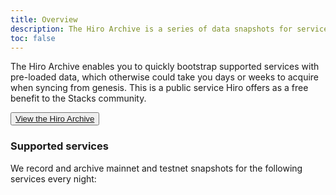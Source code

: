 ```yaml
---
title: Overview
description: The Hiro Archive is a series of data snapshots for services in the Stacks ecosystem.
toc: false
---
```



The Hiro Archive enables you to quickly bootstrap supported services with pre-loaded data, which otherwise could take you days or weeks to acquire when syncing from genesis. This is a public service Hiro offers as a free benefit to the Stacks community.

<Button className="bg-orange-500 hover:bg-orange-600">
    <a href="https://archive.hiro.so/" target="_blank" className="no-underline">
      View the Hiro Archive
  </a>
</Button>

### Supported services

We record and archive mainnet and testnet snapshots for the following services every night:

<Cards>
  <Card
    href="/stacks/archive/services/stacks-blockchain"
    title="Stacks blockchain"
    description="Quickly spin up a new Stacks node."
  />
  <Card
    href="/stacks/archive/services/stacks-api"
    title="Stacks Blockchain API"
    description="Spin up a new instance of the Stacks Blockchain API."
  />
  <Card
    href="/stacks/archive/services/token-metadata-api"
    title="Token Metadata API"
    description="Spin up a new instance of the Token Metadata API."
  />
  <Card
    href="/stacks/archive/services/verify-archive-data"
    title="Verify archive data"
    description="Verify the integrity of the data in a particular snapshot."
  />
</Cards>
